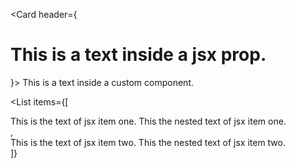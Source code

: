 <Card header={<h1>This is a text inside a jsx prop.</h1>}>
	This is a text inside a custom component.
</Card>

<List
	items={[
		<div title="A short title inside title attribute inside HTML element inside an attribute.">
			This is the text of jsx item one. <span>This the nested text of jsx item one.</span>
		</div>,
		<div>
			This is the text of jsx item two. <span>This the nested text of jsx item two.</span>
		</div>
	]}
></List>
